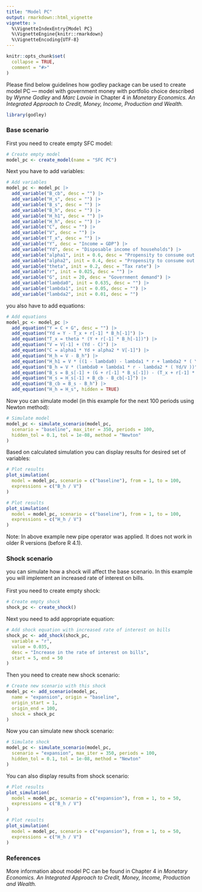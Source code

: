 ```yaml
---
title: "Model PC"
output: rmarkdown::html_vignette
vignette: >
  %\VignetteIndexEntry{Model PC}
  %\VignetteEngine{knitr::rmarkdown}
  %\VignetteEncoding{UTF-8}
---
```


```r
knitr::opts_chunk$set(
  collapse = TRUE,
  comment = "#>"
)
```

Please find below guidelines how godley package can be used to create model PC — model with government money with portfolio choice described by *Wynne Godley* and *Marc Lavoie* in Chapter 4 in *Monetary Economics. An Integrated Approach to Credit, Money, Income, Production and Wealth.*

```r
library(godley)
```

### Base scenario
First you need to create empty SFC model:
```r
# Create empty model
model_pc <- create_model(name = "SFC PC")
```

Next you have to add variables:
```r
# Add variables
model_pc <- model_pc |>
  add_variable("B_cb", desc = "") |>
  add_variable("H_s", desc = "") |>
  add_variable("B_s", desc = "") |>
  add_variable("B_h", desc = "") |>
  add_variable("H_h1", desc = "") |>
  add_variable("H_h", desc = "") |>
  add_variable("C", desc = "") |>
  add_variable("V", desc = "") |>
  add_variable("T_x", desc = "") |>
  add_variable("Y", desc = "Income = GDP") |>
  add_variable("Yd", desc = "Disposable income of households") |>
  add_variable("alpha1", init = 0.6, desc = "Propensity to consume out of income") |>
  add_variable("alpha2", init = 0.4, desc = "Propensity to consume out of wealth") |>
  add_variable("theta", init = 0.2, desc = "Tax rate") |>
  add_variable("r", init = 0.025, desc = "") |>
  add_variable("G", init = 20, desc = "Government demand") |>
  add_variable("lambda0", init = 0.635, desc = "") |>
  add_variable("lambda1", init = 0.05, desc = "") |>
  add_variable("lambda2", init = 0.01, desc = "")
```

you also have to add equations:
```r
# Add equations
model_pc <- model_pc |>
  add_equation("Y = C + G", desc = "") |>
  add_equation("Yd = Y - T_x + r[-1] * B_h[-1]") |>
  add_equation("T_x = theta * (Y + r[-1] * B_h[-1])") |>
  add_equation("V = V[-1] + (Yd - C)") |>
  add_equation("C = alpha1 * Yd + alpha2 * V[-1]") |>
  add_equation("H_h = V - B_h") |>
  add_equation("H_h1 = V * ((1 - lambda0) - lambda1 * r + lambda2 * ( Yd/V ))") |>
  add_equation("B_h = V * (lambda0 + lambda1 * r - lambda2 * ( Yd/V ))") |>
  add_equation("B_s = B_s[-1] + (G + r[-1] * B_s[-1]) - (T_x + r[-1] * B_cb[-1])") |>
  add_equation("H_s = H_s[-1] + B_cb - B_cb[-1]") |>
  add_equation("B_cb = B_s - B_h") |>
  add_equation("H_h = H_s", hidden = TRUE)
```

Now you can simulate model (in this example for the next 100 periods using Newton method):
```r
# Simulate model
model_pc <- simulate_scenario(model_pc,
  scenario = "baseline", max_iter = 350, periods = 100,
  hidden_tol = 0.1, tol = 1e-08, method = "Newton"
)
```

Based on calculated simulation you can display results for desired set of variables:
```r
# Plot results
plot_simulation(
  model = model_pc, scenario = c("baseline"), from = 1, to = 100,
  expressions = c("B_h / V")
)
```

```r
# Plot results
plot_simulation(
  model = model_pc, scenario = c("baseline"), from = 1, to = 100,
  expressions = c("H_h / V")
)
```

Note: In above example new pipe operator was applied. It does not work in older R versions (before R 4.1). 

### Shock scenario
you can simulate how a shock will affect the base scenario. In this example you will implement an increased rate of interest on bills. \
\
First you need to create empty shock:
```r
# Create empty shock
shock_pc <- create_shock()
```

Next you need to add appropriate equation:
```r
# Add shock equation with increased rate of interest on bills
shock_pc <- add_shock(shock_pc,
  variable = "r",
  value = 0.035,
  desc = "Increase in the rate of interest on bills", 
  start = 5, end = 50
)
```

Then you need to create new shock scenario:
```r
# Create new scenario with this shock
model_pc <- add_scenario(model_pc,
  name = "expansion", origin = "baseline",
  origin_start = 1,
  origin_end = 100, 
  shock = shock_pc
)
```

Now you can simulate new shock scenario:
```r
# Simulate shock
model_pc <- simulate_scenario(model_pc,
  scenario = "expansion", max_iter = 350, periods = 100,
  hidden_tol = 0.1, tol = 1e-08, method = "Newton"
)
```

You can also display results from shock scenario:
```r
# Plot results
plot_simulation(
  model = model_pc, scenario = c("expansion"), from = 1, to = 50,
  expressions = c("B_h / V")
)
```

```r
# Plot results
plot_simulation(
  model = model_pc, scenario = c("expansion"), from = 1, to = 50,
  expressions = c("H_h / V")
)
```

### References
More information about model PC can be found in Chapter 4 in *Monetary Economics. An Integrated Approach to Credit, Money, Income, Production and Wealth.*
